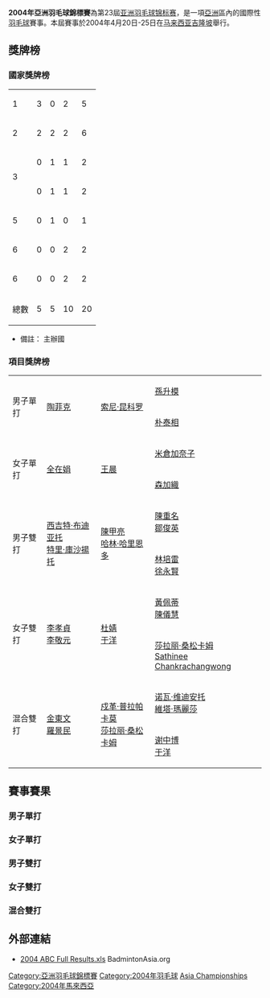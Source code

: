 {{noteTA|G1=Badminton}}
'''2004年亞洲羽毛球錦標賽'''為第23屆[[亚洲羽毛球锦标赛|亚洲羽毛球锦标赛]]，是一項[[亞洲|亞洲]]區內的國際性[[羽毛球|羽毛球]]賽事。本屆賽事於2004年4月20日-25日在[[马来西亚|马来西亚]][[吉隆坡|吉隆坡]]舉行。

==獎牌榜==
===國家獎牌榜===
{| {{RankedMedalTable}}
|-
|1||style="text-align:left"| {{KOR}} ||3||0||2||5
|-
|2||style="text-align:left"| {{INA}} ||2||2||2||6
|-
|rowspan=2 |3||style="text-align:left"| {{CHN}} ||0||1||1||2
|-
|style="text-align:left"| {{THA}} ||0||1||1||2
|-
|5||style="text-align:left"| {{HKG}} ||0||1||0||1
|-
|6||style="text-align:left"| {{JPN}} ||0||0||2||2
|- bgcolor=ccccff
|6||style="text-align:left"| {{MAS}} ||0||0||2||2
|- class="sortbottom"
!colspan=2|總數|| 5 || 5 || 10 || 20
|}
*備註：{{colorbox|#ccccff| }} 主辦國

===項目獎牌榜===
{| {{MedalistTable|type=項目}}
|-
|rowspan=2|男子單打
|rowspan=2|{{flagicon|INA}} [[陶菲克·希达亚特|陶菲克]]
|rowspan=2|{{flagicon|INA}} [[索尼·昆科罗|索尼·昆科罗]]
|{{flagicon|KOR}} [[孫升模|孫升模]]
|-
|{{flagicon|KOR}} [[朴泰相|朴泰相]]
|-
|rowspan=2|女子單打
|rowspan=2|{{flagicon|KOR}} [[全在娟|全在娟]]
|rowspan=2|{{flagicon|HKG}} [[王晨_(羽毛球運動員)|王晨]]
|{{flagicon|JPN}} [[米倉加奈子|米倉加奈子]]
|-
|{{flagicon|JPN}} [[森加織|森加織]]
|-
|rowspan=2|男子雙打
|rowspan=2|{{flagicon|INA}} [[西吉特·布迪亚托|西吉特·布迪亚托]]<br>{{flagicon|INA}} [[特里·庫沙揚托|特里·庫沙揚托]]
|rowspan=2|{{flagicon|INA}} [[陳甲亮|陳甲亮]]<br>{{flagicon|INA}} [[哈林·哈里恩多|哈林·哈里恩多]]
|{{flagicon|MAS}} [[陳重名|陳重名]]<br>{{flagicon|MAS}} [[鄒俊英|鄒俊英]]
|-
|{{flagicon|INA}} [[林培雷|林培雷]]<br>{{flagicon|INA}} [[徐永賢|徐永賢]]
|-
|rowspan=2|女子雙打
|rowspan=2|{{flagicon|KOR}} [[李孝貞_(羽毛球運動員)|李孝貞]]<br>{{flagicon|KOR}} [[李敬元|李敬元]]
|rowspan=2|{{flagicon|CHN}} [[杜婧|杜婧]]<br>{{flagicon|CHN}} [[于洋_(羽毛球运动员)|于洋]]
|{{flagicon|MAS}} [[黃佩蒂|黃佩蒂]]<br>{{flagicon|MAS}} [[陳儀慧|陳儀慧]]
|-
|{{flagicon|THA}} [[莎拉丽·桑松卡姆|莎拉丽·桑松卡姆]]<br>{{flagicon|THA}} [[Sathinee_Chankrachangwong|Sathinee Chankrachangwong]]
|-
|rowspan=2|混合雙打
|rowspan=2|{{flagicon|KOR}} [[金東文|金東文]]<br>{{flagicon|KOR}} [[羅景民|羅景民]]
|rowspan=2|{{flagicon|THA}} [[戍革·普拉帕卡莫|戍革·普拉帕卡莫]]<br>{{flagicon|THA}} [[莎拉丽·桑松卡姆|莎拉丽·桑松卡姆]]
|{{flagicon|INA}} [[诺瓦·维迪安托|诺瓦·维迪安托]]<br>{{flagicon|INA}} [[維塔·瑪麗莎|維塔·瑪麗莎]]
|-
|{{flagicon|CHN}} [[谢中博|谢中博]]<br>{{flagicon|CHN}} [[于洋_(羽毛球运动员)|于洋]]
|}

==賽事賽果==
===男子單打===
{{8TeamBracket-Tennis3
| team-width=160
| RD1-seed1= 
| RD1-team1={{flagicon|MAS}} [[哈菲茲|哈菲茲]]
| RD1-score1-1=14
| RD1-score1-2=7
| RD1-score1-3=
| RD1-seed2= 
| RD1-team2={{flagicon|INA}} '''[[索尼·昆科罗|索尼·昆科罗]]'''
| RD1-score2-1='''17'''
| RD1-score2-2='''15'''
| RD1-score2-3=
| RD1-seed3=3
| RD1-team3={{flagicon|KOR}} '''[[朴泰相|朴泰相]]'''
| RD1-score3-1='''15'''
| RD1-score3-2='''15'''
| RD1-score3-3=
| RD1-seed4= 
| RD1-team4={{flagicon|KOR}} [[张荣灼|张荣灼]]
| RD1-score4-1=3
| RD1-score4-2=6
| RD1-score4-3=
| RD1-seed5= 
| RD1-team5={{flagicon|HKG}} [[吳蔚|吳蔚]]
| RD1-score5-1=5
| RD1-score5-2=10
| RD1-score5-3=
| RD1-seed6= 
| RD1-team6={{flagicon|INA}} '''[[陶菲克·希达亚特|陶菲克]]'''
| RD1-score6-1='''15'''
| RD1-score6-2='''15'''
| RD1-score6-3=
| RD1-seed7= 
| RD1-team7={{flagicon|SIN}} [[蘇西洛|蘇西洛]]
| RD1-score7-1=5
| RD1-score7-2=4
| RD1-score7-3=
| RD1-seed8= 
| RD1-team8={{flagicon|KOR}} '''[[孫升模|孫升模]]'''
| RD1-score8-1='''15'''
| RD1-score8-2='''11'''
| RD1-score8-3=
| RD2-seed1= 
| RD2-team1={{flagicon|INA}} '''[[索尼·昆科罗|索尼·昆科罗]]'''
| RD2-score1-1='''15'''
| RD2-score1-2='''15'''
| RD2-score1-3=
| RD2-seed2= 
| RD2-team2={{flagicon|KOR}} [[朴泰相|朴泰相]]
| RD2-score2-1=13
| RD2-score2-2=2
| RD2-score2-3=
| RD2-seed3= 
| RD2-team3={{flagicon|INA}} '''[[陶菲克·希达亚特|陶菲克]]'''
| RD2-score3-1='''15'''
| RD2-score3-2='''15'''
| RD2-score3-3=
| RD2-seed4= 
| RD2-team4={{flagicon|KOR}} [[孫升模|孫升模]]
| RD2-score4-1=9
| RD2-score4-2=6
| RD2-score4-3=
| RD3-seed1= 
| RD3-team1={{flagicon|INA}} [[索尼·昆科罗|索尼·昆科罗]]
| RD3-score1-1=12
| RD3-score1-2='''15'''
| RD3-score1-3=6
| RD3-seed2= 
| RD3-team2={{flagicon|INA}} '''[[陶菲克·希达亚特|陶菲克]]'''
| RD3-score2-1='''15'''
| RD3-score2-2=7
| RD3-score2-3='''15'''
}}

===女子單打===
{{8TeamBracket-Tennis3
| team-width=160
| RD1-seed1= 
| RD1-team1={{flagicon|HKG}} '''[[王晨_(羽毛球運動員)|王晨]]'''
| RD1-score1-1=w/o
| RD1-score1-2=
| RD1-score1-3=
| RD1-seed2= 
| RD1-team2={{flagicon|CHN}} [[陈兰婷|陈兰婷]]
| RD1-score2-1=
| RD1-score2-2=
| RD1-score2-3=
| RD1-seed3=3
| RD1-team3={{flagicon|JPN}} '''[[森加織|森加織]]'''
| RD1-score3-1=6
| RD1-score3-2='''11'''
| RD1-score3-3='''11'''
| RD1-seed4= 
| RD1-team4={{flagicon|KOR}} [[徐潤熙|徐潤熙]]
| RD1-score4-1='''11'''
| RD1-score4-2=1
| RD1-score4-3=3
| RD1-seed5= 
| RD1-team5={{flagicon|MAS}} [[黃妙珠|黃妙珠]]
| RD1-score5-1='''11'''
| RD1-score5-2=7
| RD1-score5-3=7
| RD1-seed6= 
| RD1-team6={{flagicon|JPN}} '''[[米倉加奈子|米倉加奈子]]'''
| RD1-score6-1=5
| RD1-score6-2='''11'''
| RD1-score6-3='''11'''
| RD1-seed7= 
| RD1-team7={{flagicon|CHN}} [[蔣燕皎|蔣燕皎]]
| RD1-score7-1='''11'''
| RD1-score7-2=9
| RD1-score7-3=5
| RD1-seed8= 
| RD1-team8={{flagicon|KOR}} '''[[全在娟|全在娟]]'''
| RD1-score8-1=6
| RD1-score8-2='''11'''
| RD1-score8-3='''11'''
| RD2-seed1= 
| RD2-team1={{flagicon|HKG}} '''[[王晨_(羽毛球運動員)|王晨]]'''
| RD2-score1-1='''11'''
| RD2-score1-2='''11'''
| RD2-score1-3=
| RD2-seed2= 
| RD2-team2={{flagicon|JPN}} [[森加織|森加織]]
| RD2-score2-1=4
| RD2-score2-2=2
| RD2-score2-3=
| RD2-seed3= 
| RD2-team3={{flagicon|JPN}} [[米倉加奈子|米倉加奈子]]
| RD2-score3-1=2
| RD2-score3-2=5
| RD2-score3-3=
| RD2-seed4= 
| RD2-team4={{flagicon|KOR}} '''[[全在娟|全在娟]]'''
| RD2-score4-1='''11'''
| RD2-score4-2='''11'''
| RD2-score4-3=
| RD3-seed1= 
| RD3-team1={{flagicon|HKG}} '''[[王晨_(羽毛球運動員)|王晨]]'''
| RD3-score1-1=9
| RD3-score1-2=7
| RD3-score1-3=
| RD3-seed2= 
| RD3-team2={{flagicon|KOR}} [[全在娟|全在娟]]
| RD3-score2-1='''11'''
| RD3-score2-2='''11'''
| RD3-score2-3=
}}

===男子雙打===
{{8TeamBracket-Tennis3
| team-width=160
| RD1-seed1= 
| RD1-team1={{flagicon|MAS}} [[李萬華|李萬華]] <br />  {{flagicon|MAS}} [[鍾騰福|鍾騰福]]
| RD1-score1-1=5
| RD1-score1-2=9
| RD1-score1-3=
| RD1-seed2= 
| RD1-team2={{flagicon|INA}} '''[[陳甲亮|陳甲亮]]''' <br />  {{flagicon|INA}} '''[[哈林·哈里恩多|哈林·哈里恩多]]'''
| RD1-score2-1='''15'''
| RD1-score2-2='''15'''
| RD1-score2-3=
| RD1-seed3= 
| RD1-team3={{flagicon|INA}} '''[[林培雷|林培雷]]'''<br />  {{flagicon|INA}} '''[[徐永賢|徐永賢]]'''
| RD1-score3-1='''15'''
| RD1-score3-2='''15'''
| RD1-score3-3=
| RD1-seed4= 
| RD1-team4={{flagicon|JPN}} [[益田圭太|益田圭太]] <br /> {{flagicon|JPN}} [[大束忠司|大束忠司]]
| RD1-score4-1=9
| RD1-score4-2=3
| RD1-score4-3=
| RD1-seed5= 
| RD1-team5={{flagicon|INA}} '''[[西吉特·布迪亚托|西吉特·布迪亚托]]''' <br /> {{flagicon|INA}} '''[[特里·庫沙揚托|特里·庫沙揚托]]'''
| RD1-score5-1='''15'''
| RD1-score5-2='''15'''
| RD1-score5-3=
| RD1-seed6= 
| RD1-team6={{flagicon|THA}} [[帕拉摩·提拉維瓦塔納|帕拉摩·提拉維瓦塔納]]<br/> {{flagicon|THA}} [[提薩納·潘維薩瓦斯|提薩納·潘維薩瓦斯]]
| RD1-score6-1=11
| RD1-score6-2=12
| RD1-score6-3=
| RD1-seed7= 
| RD1-team7={{flagicon|MAS}} '''[[陳重名|陳重名]]''' <br /> {{flagicon|MAS}} '''[[鄒俊英|鄒俊英]]'''
| RD1-score7-1=w/o
| RD1-score7-2=
| RD1-score7-3=
| RD1-seed8= 
| RD1-team8={{flagicon|KOR}} [[李東秀|李東秀]]<br /> {{flagicon|KOR}} [[柳鏞成|柳鏞成]]
| RD1-score8-1=
| RD1-score8-2=
| RD1-score8-3=
| RD2-seed1= 
| RD2-team1={{flagicon|INA}} '''[[陳甲亮|陳甲亮]]''' <br />  {{flagicon|INA}} '''[[哈林·哈里恩多|哈林·哈里恩多]]'''
| RD2-score1-1='''15'''
| RD2-score1-2='''15'''
| RD2-score1-3=
| RD2-seed2= 
| RD2-team2={{flagicon|INA}} [[林培雷|林培雷]]<br />  {{flagicon|INA}} [[徐永賢|徐永賢]]
| RD2-score2-1=7
| RD2-score2-2=11
| RD2-score2-3=
| RD2-seed3= 
| RD2-team3={{flagicon|INA}} '''[[西吉特·布迪亚托|西吉特·布迪亚托]]''' <br /> {{flagicon|INA}} '''[[特里·庫沙揚托|特里·庫沙揚托]]'''
| RD2-score3-1='''15'''
| RD2-score3-2='''15'''
| RD2-score3-3=
| RD2-seed4= 
| RD2-team4={{flagicon|MAS}} [[陳重名|陳重名]] <br /> {{flagicon|MAS}} [[鄒俊英|鄒俊英]]
| RD2-score4-1=8
| RD2-score4-2=9
| RD2-score4-3=
| RD3-seed1= 
| RD3-team1={{flagicon|INA}} [[陳甲亮|陳甲亮]] <br />  {{flagicon|INA}} [[哈林·哈里恩多|哈林·哈里恩多]]
| RD3-score1-1=13
| RD3-score1-2=5
| RD3-score1-3=
| RD3-seed2= 
| RD3-team2={{flagicon|INA}} '''[[西吉特·布迪亚托|西吉特·布迪亚托]]''' <br /> {{flagicon|INA}} '''[[特里·庫沙揚托|特里·庫沙揚托]]'''
| RD3-score2-1='''15'''
| RD3-score2-2='''15'''
| RD3-score2-3=
}}

===女子雙打===
{{8TeamBracket-Tennis3
| team-width=160
| RD1-seed1= 
| RD1-team1={{flagicon|CHN}} [[魏轶力|魏轶力]] <br />  {{flagicon|CHN}} [[赵婷婷|赵婷婷]]
| RD1-score1-1=11
| RD1-score1-2=6
| RD1-score1-3=
| RD1-seed2= 
| RD1-team2={{flagicon|KOR}} '''[[李孝貞_(羽毛球運動員)|李孝貞]]''' <br />  {{flagicon|KOR}} '''[[李敬元|李敬元]]'''
| RD1-score2-1='''15'''
| RD1-score2-2='''15'''
| RD1-score2-3=
| RD1-seed3= 
| RD1-team3={{flagicon|MAS}} '''[[黃佩蒂|黃佩蒂]]'''<br />  {{flagicon|MAS}} '''[[陳儀慧|陳儀慧]]'''
| RD1-score3-1='''15'''
| RD1-score3-2='''15'''
| RD1-score3-3=
| RD1-seed4= 
| RD1-team4={{flagicon|TPE}} [[簡毓瑾|簡毓瑾]] <br /> {{flagicon|TPE}} [[程文欣|程文欣]]
| RD1-score4-1=13
| RD1-score4-2=13
| RD1-score4-3=
| RD1-seed5= 
| RD1-team5={{flagicon|JPN}} [[岩田良子|岩田良子]] <br /> {{flagicon|JPN}} [[田井美幸|田井美幸]]
| RD1-score5-1=5
| RD1-score5-2=3
| RD1-score5-3=
| RD1-seed6= 
| RD1-team6={{flagicon|CHN}} '''[[杜婧|杜婧]]'''<br /> {{flagicon|CHN}} '''[[于洋_(羽毛球运动员)|于洋]]'''
| RD1-score6-1='''15'''
| RD1-score6-2='''15'''
| RD1-score6-3=
| RD1-seed7= 
| RD1-team7={{flagicon|THA}} '''[[莎拉丽·桑松卡姆|莎拉丽·桑松卡姆]]'''<br /> {{flagicon|THA}} '''[[薩蒂尼|薩蒂尼]]'''
| RD1-score7-1='''17'''
| RD1-score7-2='''15'''
| RD1-score7-3=
| RD1-seed8= 
| RD1-team8={{flagicon|JPN}} [[中山智香子|中山智香子]]<br /> {{flagicon|JPN}} [[吉冨桂子|吉冨桂子]]
| RD1-score8-1=15
| RD1-score8-2=6
| RD1-score8-3=
| RD2-seed1= 
| RD2-team1={{flagicon|KOR}} '''[[李孝貞_(羽毛球運動員)|李孝貞]]''' <br />  {{flagicon|KOR}} '''[[李敬元|李敬元]]'''
| RD2-score1-1='''17'''
| RD2-score1-2=4
| RD2-score1-3='''15'''
| RD2-seed2= 
| RD2-team2={{flagicon|MAS}} [[黃佩蒂|黃佩蒂]]<br />  {{flagicon|MAS}} [[陳儀慧|陳儀慧]]
| RD2-score2-1=14
| RD2-score2-2='''15'''
| RD2-score2-3=6
| RD2-seed3= 
| RD2-team3={{flagicon|CHN}} '''[[杜婧|杜婧]]'''<br /> {{flagicon|CHN}} '''[[于洋_(羽毛球运动员)|于洋]]'''
| RD2-score3-1='''15'''
| RD2-score3-2='''15'''
| RD2-score3-3=
| RD2-seed4= 
| RD2-team4={{flagicon|THA}} [[莎拉丽·桑松卡姆|莎拉丽·桑松卡姆]]<br /> {{flagicon|THA}} [[薩蒂尼|薩蒂尼]]
| RD2-score4-1=10
| RD2-score4-2=7
| RD2-score4-3=
| RD3-seed1= 
| RD3-team1={{flagicon|KOR}} '''[[李孝貞_(羽毛球運動員)|李孝貞]]''' <br />  {{flagicon|KOR}} '''[[李敬元|李敬元]]'''
| RD3-score1-1=6
| RD3-score1-2='''15'''
| RD3-score1-3='''15'''
| RD3-seed2= 
| RD3-team2={{flagicon|CHN}} [[杜婧|杜婧]]<br /> {{flagicon|CHN}} [[于洋_(羽毛球运动员)|于洋]]
| RD3-score2-1='''15'''
| RD3-score2-2=11
| RD3-score2-3=7
}}

===混合雙打===
{{8TeamBracket-Tennis3
| team-width=160
| RD1-seed1= 
| RD1-team1={{flagicon|KOR}} '''[[金東文|金東文]]''' <br />  {{flagicon|KOR}} '''[[羅景民|羅景民]]'''
| RD1-score1-1='''15'''
| RD1-score1-2='''15'''
| RD1-score1-3=
| RD1-seed2= 
| RD1-team2={{flagicon|MAS}} [[古健杰|古健杰]] <br />  {{flagicon|MAS}} [[陈仪慧|陈仪慧]]
| RD1-score2-1=2
| RD1-score2-2=4
| RD1-score2-3=
| RD1-seed3= 
| RD1-team3={{flagicon|INA}} '''[[诺瓦·维迪安托|诺瓦·维迪安托]]'''<br />  {{flagicon|INA}} '''[[維塔·瑪麗莎|維塔·瑪麗莎]]'''
| RD1-score3-1='''15'''
| RD1-score3-2='''15'''
| RD1-score3-3=
| RD1-seed4= 
| RD1-team4={{flagicon|JPN}} [[大束忠司|大束忠司]] <br /> {{flagicon|JPN}} [[山本静香|山本静香]]
| RD1-score4-1=5
| RD1-score4-2=2
| RD1-score4-3=
| RD1-seed5= 
| RD1-team5={{flagicon|CHN}} '''[[谢中博|谢中博]]''' <br /> {{flagicon|CHN}} '''[[于洋_(羽毛球运动员)|于洋]]'''
| RD1-score5-1=w/o
| RD1-score5-2=
| RD1-score5-3=
| RD1-seed6= 
| RD1-team6={{flagicon|KOR}} [[河泰權|河泰權]]<br /> {{flagicon|KOR}} [[李敬元|李敬元]]
| RD1-score6-1=
| RD1-score6-2=
| RD1-score6-3=
| RD1-seed7= 
| RD1-team7={{flagicon|MAS}} [[查基利阿都拉迪夫|查基利]]<br /> {{flagicon|MAS}} [[郭瑞玲|郭瑞玲]]
| RD1-score7-1=12
| RD1-score7-2=4
| RD1-score7-3=
| RD1-seed8= 
| RD1-team8={{flagicon|THA}} '''[[戍革·普拉帕卡莫|戍革·普拉帕卡莫]]'''<br /> {{flagicon|THA}} '''[[莎拉丽·桑松卡姆|莎拉丽·桑松卡姆]]'''
| RD1-score8-1='''15'''
| RD1-score8-2='''15'''
| RD1-score8-3=
| RD2-seed1= 
| RD2-team1={{flagicon|KOR}} '''[[金東文|金東文]]''' <br />  {{flagicon|KOR}} '''[[羅景民|羅景民]]'''
| RD2-score1-1=13
| RD2-score1-2='''15'''
| RD2-score1-3='''15'''
| RD2-seed2= 
| RD2-team2={{flagicon|INA}} [[诺瓦·维迪安托|诺瓦·维迪安托]]<br />  {{flagicon|INA}} [[維塔·瑪麗莎|維塔·瑪麗莎]]
| RD2-score2-1='''15'''
| RD2-score2-2=7
| RD2-score2-3=3
| RD2-seed3= 
| RD2-team3={{flagicon|CHN}} '''[[谢中博|谢中博]]''' <br /> {{flagicon|CHN}} '''[[于洋_(羽毛球运动员)|于洋]]'''
| RD2-score3-1=3
| RD2-score3-2=11
| RD2-score3-3=
| RD2-seed4= 
| RD2-team4={{flagicon|THA}} '''[[戍革·普拉帕卡莫|戍革·普拉帕卡莫]]'''<br /> {{flagicon|THA}} '''[[莎拉丽·桑松卡姆|莎拉丽·桑松卡姆]]'''
| RD2-score4-1='''15'''
| RD2-score4-2='''15'''
| RD2-score4-3=
| RD3-seed1= 
| RD3-team1={{flagicon|KOR}} '''[[金東文|金東文]]''' <br />  {{flagicon|KOR}} '''[[羅景民|羅景民]]'''
| RD3-score1-1='''15'''
| RD3-score1-2='''17'''
| RD3-score1-3=
| RD3-seed2= 
| RD3-team2={{flagicon|THA}} [[戍革·普拉帕卡莫|戍革·普拉帕卡莫]]<br /> {{flagicon|THA}} [[莎拉丽·桑松卡姆|莎拉丽·桑松卡姆]]
| RD3-score2-1=10
| RD3-score2-2=16
| RD3-score2-3=
}}

==外部連結==
{{Portal box|马来西亚|羽毛球}}
*[https://web.archive.org/web/20070927032019/http://www.badmintonasia.org/attachment/2004%20ABC%20Full%20Results.xls 2004 ABC Full Results.xls] BadmintonAsia.org{{en}}

{{亞洲羽毛球錦標賽}}

[[Category:亞洲羽毛球錦標賽|Category:亞洲羽毛球錦標賽]]
[[Category:2004年羽毛球|Category:2004年羽毛球]]
[[Category:馬來西亞主辦的國際羽毛球賽事|Asia Championships]]
[[Category:2004年馬來西亞|Category:2004年馬來西亞]]